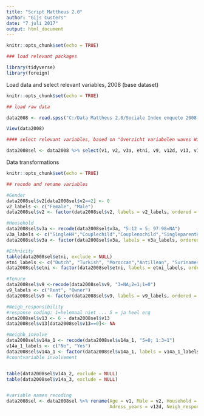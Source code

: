```yaml
---
title: "Script Mattheus 2.0"
author: "Gijs Custers"
date: "7 juli 2017"
output: html_document
---
```


```r
knitr::opts_chunk$set(echo = TRUE)

### load relevant packages

library(tidyverse)
library(foreign)

```

Load data and select relevant variables, 2008 (base dataset)

```r
knitr::opts_chunk$set(echo = TRUE)

## load raw data

data2008 <- read.spss("C:/Data Mattheus 2.0/Sociale Index enquete 2008 edit.sav", use.value.labels = FALSE, to.data.frame = TRUE)

View(data2008)

#### select relevant variables, based on "Overzicht variabelen waves Wijkprofiel v2.xlsx"

data2008sel <- data2008 %>% select(v1, v2, v3a, etni, v9, v12d, v13, v14a_1, v14a_2, v14a_3, v18a, v18b, v18c, v18d, v18e, v18f, v18g, v18h, v18i, v18j, v18k, v18l, v23b, v24a, v27, v28, v29a, v33, v48a, v48b, v48c, v49, v55a, buurt, ijssel, GEWICHT_STAD, WAVEID)

```

Data transformations 

```r
knitr::opts_chunk$set(echo = TRUE)

## recode and rename variables

#Gender
data2008sel$v2[data2008sel$v2==2] <- 0
v2_labels <- c("Female", "Male")
data2008sel$v2 <- factor(data2008sel$v2, labels = v2_labels, ordered = FALSE)

#Household
data2008sel$v3a <- recode(data2008sel$v3a, "5:12 = 5; 97:98=NA")
v3a_labels <- c("SingleHH","Couplechild","Couplenochild","SingleparentHH","Other")
data2008sel$v3a <- factor(data2008sel$v3a, labels = v3a_labels, ordered = FALSE)

#Ethnicity
table(data2008sel$etni, exclude = NULL)
etni_labels <- c("Dutch", "Turkish", "Moroccan","Antillean", "Surinamese", "Cape-Verdean","Other")
data2008sel$etni <- factor(data2008sel$etni, labels = etni_labels, ordered = FALSE)

#Tenure
data2008sel$v9 <-recode(data2008sel$v9, "3=NA;2=1;1=0")
v9_labels <- c("Rent", "Owner")
data2008sel$v9 <- factor(data2008sel$v9, labels = v9_labels, ordered = FALSE)

#Neigh_responsibility
#response coding: 1=helemaal niet ... 5 = ja heel erg
data2008sel$v13 <- 6 - data2008sel$v13
data2008sel$v13[data2008sel$v13==0]<- NA

#Neighb_involve
data2008sel$v14a_1 <- recode(data2008sel$v14a_1, "5=0; 1:3=1")
v14a_1_labels <- c("No", "Yes")
data2008sel$v14a_1 <- factor(data2008sel$v14a_1, labels = v14a_1_labels, ordered = FALSE)
#countvariable involvement


table(data2008sel$v14a_2, exclude = NULL)
table(data2008sel$v14a_3, exclude = NULL)


#variable names recoding
data2008sel <- data2008sel %>% rename(Age = v1, Male = v2, Household = v3a, Ethnicity = etni, Tenure = v9,
                                      Adress_years = v12d, Neigh_responsibility = v13, Neigh_involve = v14a_1)

```






